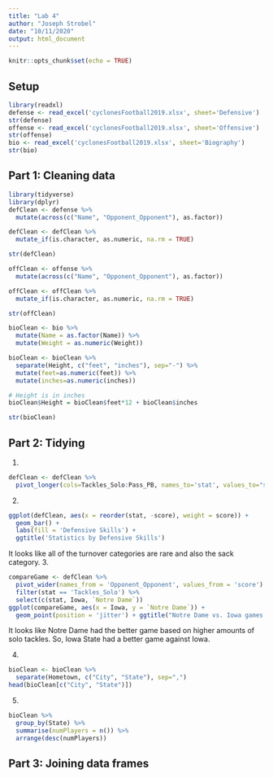 ```yaml
---
title: "Lab 4"
author: "Joseph Strobel"
date: "10/11/2020"
output: html_document
---
```


```r
knitr::opts_chunk$set(echo = TRUE)
```
## Setup
```r
library(readxl)
defense <- read_excel('cyclonesFootball2019.xlsx', sheet='Defensive')
str(defense)
offense <- read_excel('cyclonesFootball2019.xlsx', sheet='Offensive')
str(offense)
bio <- read_excel('cyclonesFootball2019.xlsx', sheet='Biography')
str(bio)
```

## Part 1: Cleaning data
```r
library(tidyverse)
library(dplyr)
defClean <- defense %>% 
  mutate(across(c("Name", "Opponent_Opponent"), as.factor)) 

defClean <- defClean %>%
  mutate_if(is.character, as.numeric, na.rm = TRUE)

str(defClean)

offClean <- offense %>% 
  mutate(across(c("Name", "Opponent_Opponent"), as.factor)) 

offClean <- offClean %>%
  mutate_if(is.character, as.numeric, na.rm = TRUE)

str(offClean)

bioClean <- bio %>%
  mutate(Name = as.factor(Name)) %>%
  mutate(Weight = as.numeric(Weight))

bioClean <- bioClean %>%
  separate(Height, c("feet", "inches"), sep="-") %>%
  mutate(feet=as.numeric(feet)) %>%
  mutate(inches=as.numeric(inches))

# Height is in inches
bioClean$Height = bioClean$feet*12 + bioClean$inches

str(bioClean)
```

## Part 2: Tidying
1.
```r
defClean <- defClean %>%
  pivot_longer(cols=Tackles_Solo:Pass_PB, names_to='stat', values_to="score")
```

2. 
```r
ggplot(defClean, aes(x = reorder(stat, -score), weight = score)) +
  geom_bar() +
  labs(fill = 'Defensive Skills') +
  ggtitle('Statistics by Defensive Skills')
```

It looks like all of the turnover categories are rare and also the sack category. 
3. 
```r
compareGame <- defClean %>%
  pivot_wider(names_from = 'Opponent_Opponent', values_from = 'score') %>%
  filter(stat == 'Tackles_Solo') %>%
  select(c(stat, Iowa, `Notre Dame`))
ggplot(compareGame, aes(x = Iowa, y = `Notre Dame`)) +
  geom_point(position = 'jitter') + ggtitle("Notre Dame vs. Iowa games solo tackles")
```

It looks like Notre Dame had the better game based on higher amounts of solo tackles. So, Iowa State had a better game against Iowa. 

4. 
```r
bioClean <- bioClean %>%
  separate(Hometown, c("City", "State"), sep=",")
head(bioClean[c("City", "State")])
```

5. 
```r
bioClean %>%
  group_by(State) %>%
  summarise(numPlayers = n()) %>%
  arrange(desc(numPlayers))
```


## Part 3: Joining data frames
```r

```